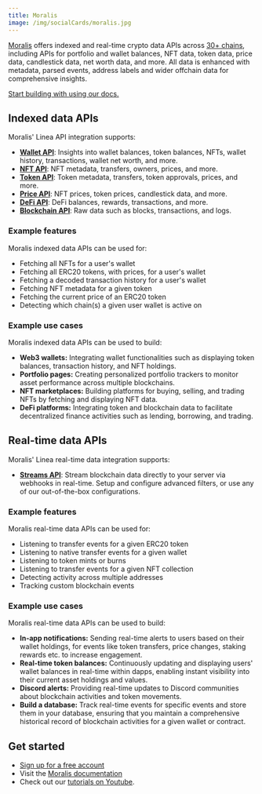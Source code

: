 ```yaml
---
title: Moralis
image: /img/socialCards/moralis.jpg
---
```


[Moralis](https://moralis.io/?utm_source=linea-docs&utm_medium=partner-docs)
offers indexed and real-time crypto data APIs across [30+ chains](https://docs.moralis.io/supported-chains?utm_source=linea-docs&utm_medium=partner-docs),
including APIs for portfolio and wallet balances, NFT data, token data, price
data, candlestick data, net worth data, and more. All data is enhanced with
metadata, parsed events, address labels and wider offchain data for
comprehensive insights.

[Start building with using our docs.](https://moralis.io/chains/linea/?utm_source=linea-docs&utm_medium=partner-docs)

## Indexed data APIs

Moralis' Linea API integration supports:

- **[Wallet API](https://moralis.io/api/wallet/?utm_source=linea-docs&utm_medium=partner-docs)**:
  Insights into wallet balances, token balances, NFTs, wallet history,
  transactions, wallet net worth, and more.
- **[NFT API](https://moralis.io/api/nft/?utm_source=linea-docs&utm_medium=partner-docs)**:
  NFT metadata, transfers, owners, prices, and more.
- **[Token API](https://moralis.io/api/token/?utm_source=linea-docs&utm_medium=partner-docs)**:
  Token metadata, transfers, token approvals, prices, and more.
- **[Price API](https://moralis.io/api/price/?utm_source=linea-docs&utm_medium=partner-docs)**:
  NFT prices, token prices, candlestick data, and more.
- **[DeFi API](https://moralis.io/api/defi/?utm_source=linea-docs&utm_medium=partner-docs)**:
  DeFi balances, rewards, transactions, and more.
- **[Blockchain API](https://moralis.io/api/blockchain/?utm_source=linea-docs&utm_medium=partner-docs)**:
  Raw data such as blocks, transactions, and logs.

### Example features

Moralis indexed data APIs can be used for:

- Fetching all NFTs for a user's wallet
- Fetching all ERC20 tokens, with prices, for a user's wallet
- Fetching a decoded transaction history for a user's wallet
- Fetching NFT metadata for a given token
- Fetching the current price of an ERC20 token
- Detecting which chain(s) a given user wallet is active on

### Example use cases

Moralis indexed data APIs can be used to build:

- **Web3 wallets:** Integrating wallet functionalities such as displaying token
  balances, transaction history, and NFT holdings.
- **Portfolio pages:** Creating personalized portfolio trackers to monitor asset
  performance across multiple blockchains.
- **NFT marketplaces:** Building platforms for buying, selling, and trading NFTs
  by fetching and displaying NFT data.
- **DeFi platforms:** Integrating token and blockchain data to facilitate
  decentralized finance activities such as lending, borrowing, and trading.

## Real-time data APIs

Moralis' Linea real-time data integration supports:

- **[Streams API](https://moralis.io/streams/?utm_source=linea-docs&utm_medium=partner-docs)**:
  Stream blockchain data directly to your server via webhooks in real-time.
  Setup and configure advanced filters, or use any of our out-of-the-box
  configurations.

### Example features

Moralis real-time data APIs can be used for:

- Listening to transfer events for a given ERC20 token
- Listening to native transfer events for a given wallet
- Listening to token mints or burns
- Listening to transfer events for a given NFT collection
- Detecting activity across multiple addresses
- Tracking custom blockchain events

### Example use cases

Moralis real-time data APIs can be used to build:

- **In-app notifications:** Sending real-time alerts to users based on their
  wallet holdings, for events like token transfers, price changes, staking
  rewards etc. to increase engagement.
- **Real-time token balances:** Continuously updating and displaying users'
  wallet balances in real-time within dapps, enabling instant visibility into
  their current asset holdings and values.
- **Discord alerts:** Providing real-time updates to Discord communities about
  blockchain activities and token movements.
- **Build a database:** Track real-time events for specific events and store
  them in your database, ensuring that you maintain a comprehensive historical
  record of blockchain activities for a given wallet or contract.

## Get started

- [Sign up for a free account](https://moralis.io/?utm_source=linea-docs&utm_medium=partner-docs)
- Visit the [Moralis documentation](https://docs.moralis.io/?utm_source=linea-docs&utm_medium=partner-docs)
- Check out our [tutorials on Youtube](https://www.youtube.com/@MoralisWeb3).
